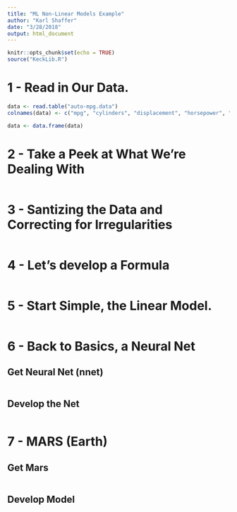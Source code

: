 ```yaml
---
title: "ML Non-Linear Models Example"
author: "Karl Shaffer"
date: "3/28/2018"
output: html_document
---
```


```r
knitr::opts_chunk$set(echo = TRUE)
source("KeckLib.R")
```

# 1 - Read in Our Data.
```r
data <- read.table("auto-mpg.data")
colnames(data) <- c("mpg", "cylinders", "displacement", "horsepower", "weight", "acceleration", "model year", "origin", "name")

data <- data.frame(data)
```

# 2 - Take a Peek at What We're Dealing With
```r

```

# 3 - Santizing the Data and Correcting for Irregularities
```r

```

# 4 - Let's develop a Formula
```r

```

# 5 - Start Simple, the Linear Model.  
```r

```

# 6 - Back to Basics, a Neural Net

## Get Neural Net (nnet)
```r

```

## Develop the Net
```r

```


# 7 - MARS (Earth)

## Get Mars
```r

```

## Develop Model
```r

```

